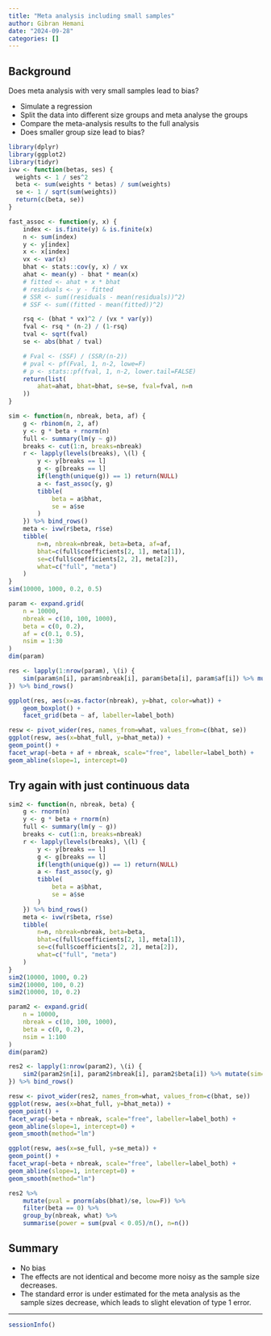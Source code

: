 ```yaml
---
title: "Meta analysis including small samples"
author: Gibran Hemani
date: "2024-09-28"
categories: []
---
```


## Background

Does meta analysis with very small samples lead to bias?

- Simulate a regression
- Split the data into different size groups and meta analyse the groups
- Compare the meta-analysis results to the full analysis
- Does smaller group size lead to bias?

```r
library(dplyr)
library(ggplot2)
library(tidyr)
ivw <- function(betas, ses) {
  weights <- 1 / ses^2
  beta <- sum(weights * betas) / sum(weights)
  se <- 1 / sqrt(sum(weights))
  return(c(beta, se))
}
```


```r

fast_assoc <- function(y, x) {
	index <- is.finite(y) & is.finite(x)
	n <- sum(index)
	y <- y[index]
	x <- x[index]
	vx <- var(x)
	bhat <- stats::cov(y, x) / vx
	ahat <- mean(y) - bhat * mean(x)
	# fitted <- ahat + x * bhat
	# residuals <- y - fitted
	# SSR <- sum((residuals - mean(residuals))^2)
	# SSF <- sum((fitted - mean(fitted))^2)

	rsq <- (bhat * vx)^2 / (vx * var(y))
	fval <- rsq * (n-2) / (1-rsq)
	tval <- sqrt(fval)
	se <- abs(bhat / tval)

	# Fval <- (SSF) / (SSR/(n-2))
	# pval <- pf(Fval, 1, n-2, lowe=F)
	# p <- stats::pf(fval, 1, n-2, lower.tail=FALSE)
	return(list(
		ahat=ahat, bhat=bhat, se=se, fval=fval, n=n
	))
}

sim <- function(n, nbreak, beta, af) {
    g <- rbinom(n, 2, af)
    y <- g * beta + rnorm(n)
    full <- summary(lm(y ~ g))
    breaks <- cut(1:n, breaks=nbreak)
    r <- lapply(levels(breaks), \(l) {
        y <- y[breaks == l]
        g <- g[breaks == l]
        if(length(unique(g)) == 1) return(NULL)
        a <- fast_assoc(y, g)
        tibble(
            beta = a$bhat,
            se = a$se
        )
    }) %>% bind_rows()
    meta <- ivw(r$beta, r$se)
    tibble(
        n=n, nbreak=nbreak, beta=beta, af=af,
        bhat=c(full$coefficients[2, 1], meta[1]),
        se=c(full$coefficients[2, 2], meta[2]),
        what=c("full", "meta")
    )
}
sim(10000, 1000, 0.2, 0.5)

```


```r
param <- expand.grid(
    n = 10000,
    nbreak = c(10, 100, 1000),
    beta = c(0, 0.2),
    af = c(0.1, 0.5),
    nsim = 1:30
)
dim(param)
```

```r
res <- lapply(1:nrow(param), \(i) {
    sim(param$n[i], param$nbreak[i], param$beta[i], param$af[i]) %>% mutate(sim=param$nsim[i])
}) %>% bind_rows()
```

```r
ggplot(res, aes(x=as.factor(nbreak), y=bhat, color=what)) +
    geom_boxplot() +
    facet_grid(beta ~ af, labeller=label_both)
```

```r
resw <- pivot_wider(res, names_from=what, values_from=c(bhat, se))
ggplot(resw, aes(x=bhat_full, y=bhat_meta)) +
geom_point() +
facet_wrap(~beta + af + nbreak, scale="free", labeller=label_both) +
geom_abline(slope=1, intercept=0)
```


## Try again with just continuous data

```r
sim2 <- function(n, nbreak, beta) {
    g <- rnorm(n)
    y <- g * beta + rnorm(n)
    full <- summary(lm(y ~ g))
    breaks <- cut(1:n, breaks=nbreak)
    r <- lapply(levels(breaks), \(l) {
        y <- y[breaks == l]
        g <- g[breaks == l]
        if(length(unique(g)) == 1) return(NULL)
        a <- fast_assoc(y, g)
        tibble(
            beta = a$bhat,
            se = a$se
        )
    }) %>% bind_rows()
    meta <- ivw(r$beta, r$se)
    tibble(
        n=n, nbreak=nbreak, beta=beta,
        bhat=c(full$coefficients[2, 1], meta[1]),
        se=c(full$coefficients[2, 2], meta[2]),
        what=c("full", "meta")
    )
}
sim2(10000, 1000, 0.2)
sim2(10000, 100, 0.2)
sim2(10000, 10, 0.2)
```

```r
param2 <- expand.grid(
    n = 10000,
    nbreak = c(10, 100, 1000),
    beta = c(0, 0.2),
    nsim = 1:100
)
dim(param2)
```

```r
res2 <- lapply(1:nrow(param2), \(i) {
    sim2(param2$n[i], param2$nbreak[i], param2$beta[i]) %>% mutate(sim=param2$nsim[i])
}) %>% bind_rows()
```

```r
resw <- pivot_wider(res2, names_from=what, values_from=c(bhat, se))
ggplot(resw, aes(x=bhat_full, y=bhat_meta)) +
geom_point() +
facet_wrap(~beta + nbreak, scale="free", labeller=label_both) +
geom_abline(slope=1, intercept=0) +
geom_smooth(method="lm")
```

```r
ggplot(resw, aes(x=se_full, y=se_meta)) +
geom_point() +
facet_wrap(~beta + nbreak, scale="free", labeller=label_both) +
geom_abline(slope=1, intercept=0) +
geom_smooth(method="lm")
```

```r
res2 %>% 
    mutate(pval = pnorm(abs(bhat)/se, low=F)) %>%
    filter(beta == 0) %>%
    group_by(nbreak, what) %>%
    summarise(power = sum(pval < 0.05)/n(), n=n())
```


## Summary

- No bias
- The effects are not identical and become more noisy as the sample size decreases. 
- The standard error is under estimated for the meta analysis as the sample sizes decrease, which leads to slight elevation of type 1 error. 

---

```r
sessionInfo()
```
